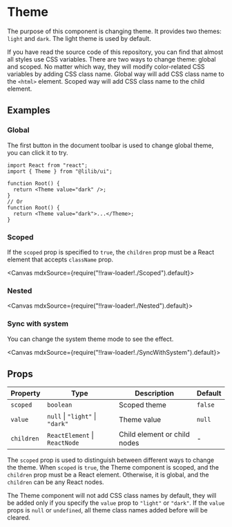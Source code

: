 
<Meta title="Configs/Theme" />

# Theme

The purpose of this component is changing theme. It provides two themes: `light` and `dark`. The light theme is used by default.

If you have read the source code of this repository, you can find that almost all styles use CSS variables. There are two ways to change theme: global and scoped. No matter which way, they will modify color-related CSS variables by adding CSS class name. Global way will add CSS class name to the `<html>` element. Scoped way will add CSS class name to the child element.

## Examples

### Global

The first button in the document toolbar is used to change global theme, you can click it to try.

```tsx
import React from "react";
import { Theme } from "@lilib/ui";

function Root() {
  return <Theme value="dark" />;
}
// Or
function Root() {
  return <Theme value="dark">...</Theme>;
}
```

### Scoped

If the `scoped` prop is specified to `true`, the `children` prop must be a React element that accepts `className` prop.

<Canvas mdxSource={require("!!raw-loader!./Scoped").default}>
  <Story id="examples-theme--scoped" />
</Canvas>

### Nested

<Canvas mdxSource={require("!!raw-loader!./Nested").default}>
  <Story id="examples-theme--nested" />
</Canvas>

### Sync with system

You can change the system theme mode to see the effect.

<Canvas mdxSource={require("!!raw-loader!./SyncWithSystem").default}>
  <Story id="examples-theme--sync-with-system" />
</Canvas>

## Props

| Property   | Type                            | Description                  | Default |
| ---------- | ------------------------------- | ---------------------------- | ------- |
| `scoped`   | `boolean`                       | Scoped theme                 | `false` |
| `value`    | `null` \| `"light"` \| `"dark"` | Theme value                  | `null`  |
| `children` | `ReactElement` \| `ReactNode`   | Child element or child nodes | -       |

The `scoped` prop is used to distinguish between different ways to change the theme. When `scoped` is `true`, the Theme component is scoped, and the `children` prop must be a React element. Otherwise, it is global, and the `children` can be any React nodes.

The Theme component will not add CSS class names by default, they will be added only if you specify the `value` prop to `"light"` or `"dark"`. If the `value` props is `null` or `undefined`, all theme class names added before will be cleared.
